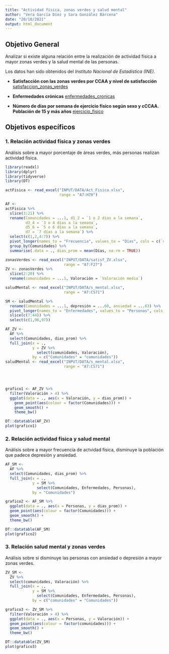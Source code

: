 ```yaml
---
title: "Actividad física, zonas verdes y salud mental"
author: "Vera García Díez y Sara González Bárcena"
date: "20/10/2021"
output: html_document
---
```



## Objetivo General
Analizar si existe alguna relación entre la realización de actividad física a mayor zonas verdes y la salud mental de las personas.

Los datos han sido obtenidos del *Instituto Nacional de Estadística (INE)*.

- **Satisfacción con las zonas verdes por CCAA y nivel de satisfacción **
[satisfaccion_zonas_verdes](https://www.ine.es/jaxi/Datos.htm?path=/t00/ICV/dim8/&file=82101.px)

- **Enfermedades crónicas**
[enfermedades_cronicas](https://www.ine.es/jaxiT3/Datos.htm?tpx=47669)

- **Número de días por semana de ejercicio físico según sexo y cCCAA. Población de 15 y más años**
[ejercicio_fisico](https://www.ine.es/jaxiT3/Datos.htm?tpx=47605)




## Objetivos específicos

### 1. Relación actividad física y zonas verdes
Análisis sobre a mayor porcentaje de áreas verdes, más personas realizan actividad física.


```r
library(readxl)
library(dplyr)
library(tidyverse)
library(DT)

actFisica <- read_excel("INPUT/DATA/Act_Fisica.xlsx", 
                        range = "A7:H70")

AF <-
actFisica %>% 
  slice(3:21) %>% 
  rename(Comunidades = ...1, d1_2 = `1 o 2 días a la semana`, 
         d3_4 = `3 o 4 días a la semana`,
         d5_6 = `5 o 6 días a la semana`,
         d7 = `7 días a la semana`) %>% 
  select(c(1,2,4:7)) %>% 
  pivot_longer(names_to = "Frecuencia", values_to = "Días", cols = c(`d1_2`:`d7`)) %>% 
  group_by(Comunidades) %>% 
  summarise(.data = ., dias_prom = mean(Días, na.rm = TRUE))

zonasVerdes <- read_excel("INPUT/DATA/satisf_ZV.xlsx", 
                          range = "A7:F27")
ZV <- zonasVerdes %>% 
  slice(2:20) %>% 
  rename(comunidades = ...1, Valoración = `Valoración media`)

saludMental <- read_excel("INPUT/DATA/s_mental.xlsx", 
                          range = "A7:CS71")

SM <- saludMental %>% 
  rename(Comunidades = ...1, depresión = ...60, ansiedad = ...63) %>% 
  pivot_longer(names_to = "Enfermedades", values_to = "Personas", cols = c(depresión, ansiedad)) %>%
  slice(c(7:44)) %>% 
  select(c(1,96,97))

```


```r
AF_ZV <-  
  AF %>% 
  select(Comunidades, dias_prom) %>% 
  full_join(x = ., 
            y = ZV %>% 
              select(comunidades, Valoración),
            by = c("Comunidades" = "comunidades"))
saludMental <- read_excel("INPUT/DATA/s_mental.xlsx", 
                          range = "A7:CS71")




grafico1 <- AF_ZV %>% 
  filter(Valoración > 4) %>% 
  ggplot(data = ., aes(x = Valoración, y = dias_prom)) +
    geom_point(aes(colour = factor(Comunidades))) +
    geom_smooth() +
    theme_bw()

```

```r
DT::datatable(AF_ZV)
plot(grafico1)
```


### 2. Relación actividad física y salud mental
Análisis sobre a mayor frecuencia de actvidad física, disminuye la población que padece depresión y ansiedad.


```r

AF_SM <-  
  AF %>% 
  select(Comunidades, dias_prom) %>% 
  full_join(x = ., 
            y = SM %>% 
              select(Comunidades, Enfermedades, Personas),
            by = "Comunidades")

grafico2 <- AF_SM %>% 
  ggplot(data = ., aes(x = Personas, y = dias_prom)) +
  geom_point(aes(colour = factor(Comunidades))) +
  geom_smooth() +
  theme_bw()
```

```r
DT::datatable(AF_SM)
plot(grafico2)
```

### 3. Relación salud mental y zonas verdes
Análisis sobre si disminuye las personas con ansiedad o depresión a mayor zonas verdes.
```r
ZV_SM <-  
  ZV %>% 
  select(comunidades, Valoración) %>% 
  full_join(x = ., 
            y = SM %>% 
              select(Comunidades, Enfermedades, Personas),
            by = c("comunidades" = "Comunidades"))

grafico3 <- ZV_SM %>% 
  filter(Valoración > 4) %>% 
  ggplot(data = ., aes(x = Personas, y = Valoración)) +
  geom_point(aes(colour = factor(comunidades))) +
  geom_smooth() +
  theme_bw()

```

```r
DT::datatable(ZV_SM)
plot(grafico3)
```

